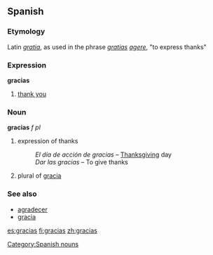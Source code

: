 ==Spanish==
===Etymology===
Latin ''[[gratia]]'', as used in the phrase ''[[gratia]]s [[agere]]'', "to express thanks"

===Expression===
'''gracias'''
# [[thank you]]
===Noun===
'''gracias''' ''f'' ''pl''
# expression of thanks
#: ''El día de acción de gracias'' &ndash; [[Thanksgiving]] day
#: ''Dar las gracias'' &ndash; To give thanks
# plural of [[gracia]]

===See also===
*[[agradecer]]
*[[gracia]]

[[Category:Spanish nouns]]

[[es:gracias]]
[[fi:gracias]]
[[zh:gracias]]